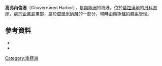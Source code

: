 {{coord|64|32|S|62|0|W|source:GNIS|display=title}}

'''高弗內倫港'''（Gouvernøren Harbor），是[[南極洲|南極洲]]的海港，位於[[葛拉漢地|葛拉漢地]]的[[丹科海岸|丹科海岸]]，處於[[企業島|企業島]]東部，屬於[[威爾米納灣|威爾米納灣]]的一部分，現時由[[南極條約體系|南極條約體系]]管理。

==參考資料==
*{{cite gnis | type = antarid | id = 5901| name = Gouvernøren Harbor | accessdate = 2012-05-02}}
*{{usgs-gazetteer|id=5901|name=Gouvernøren Harbor}}

{{DEFAULTSORT:Gouvernøren Harbor}}
[[Category:南極洲|Category:南極洲]]


{{DancoCoast-geo-stub}}